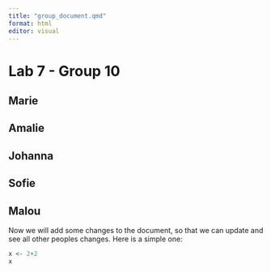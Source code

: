 ```yaml
---
title: "group_document.qmd"
format: html
editor: visual
---
```


# Lab 7 - Group 10

## Marie

## Amalie

## Johanna

## Sofie

## Malou

Now we will add some changes to the document, so that we can update and see all other peoples changes. Here is a simple one:

```r
x <- 2+2
x
```
